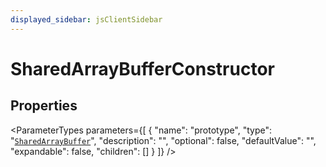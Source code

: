 ```yaml
---
displayed_sidebar: jsClientSidebar
---
```



# SharedArrayBufferConstructor

## Properties

<ParameterTypes parameters={[
  {
    "name": "prototype",
    "type": "[`SharedArrayBuffer`](../../modules/internal.mdx#sharedarraybuffer)",
    "description": "",
    "optional": false,
    "defaultValue": "",
    "expandable": false,
    "children": []
  }
]} />
